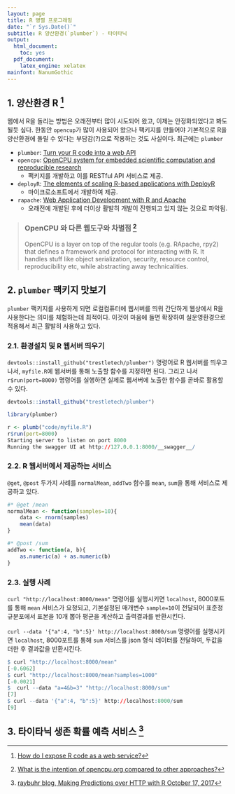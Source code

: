 ```yaml
---
layout: page
title: R 병렬 프로그래밍
date: "`r Sys.Date()`"
subtitle: R 양산환경(`plumber`) - 타이타닉
output:
  html_document: 
    toc: yes
  pdf_document:
    latex_engine: xelatex
mainfont: NanumGothic
---
```



## 1. 양산환경 R [^r-as-a-webservice] {#r-in-production}

[^r-as-a-webservice]: [How do I expose R code as a web service?](https://www.quora.com/How-do-I-expose-R-code-as-a-web-service)

웹에서 R을 돌리는 방법은 오래전부터 많이 시도되어 왔고, 이제는 안정화되었다고 봐도 될듯 싶다. 
한동안 `opencup`가 많이 사용되어 왔으나 팩키지를 만들어야 기본적으로 R을 양산환경에 돌릴 수 있다는 
부담감(?)으로 작용하는 것도 사실이다. 최근에는 `plumber`

- `plumber`: [Turn your R code into a web API](https://github.com/trestletech/plumber)
- `opencpu`: [OpenCPU system for embedded scientific computation and reproducible research](https://www.opencpu.org/)
    -  팩키지를 개발하고 이를 RESTful API 서비스로 제공.
- `deployR`: [The elements of scaling R-based applications with DeployR](http://blog.revolutionanalytics.com/2016/09/the-elements-of-scaling-r-based-applications-with-deployr.html)
    - 마이크로소프트에서 개발하여 제공.
- `rapache`: [Web Application Development with R and Apache](http://rapache.net/)
    - 오래전에 개발된 후에 더이상 활발히 개발이 진행되고 있지 않는 것으로 파악됨.


> ### OpenCPU 와 다른 웹도구와 차별점 [^so-opencpu] {.callout}
>
> OpenCPU is a layer on top of the regular tools (e.g. RApache, rpy2) that defines a framework and protocol for interacting with R. 
> It handles stuff like object serialization, security, resource control, reproducibility etc, while abstracting away technicalities.

[^so-opencpu]: [What is the intention of opencpu.org compared to other approaches?
](https://stackoverflow.com/questions/8858429/whats-the-intention-of-opencpu-org-compared-to-other-approaches/8916615#8916615)

## 2. `plumber` 팩키지 맛보기 {#intro-to-plumber}

`plumber` 팩키지를 사용하게 되면 로컬컴퓨터에 웹서버를 띄워 간단하게 웹상에서 R을 사용한다는 의미를 체험하는데 최적이다. 
이것이 마음에 들면 확장하여 실운영환경으로 적용해서 최근 활발히 사용하고 있다.


### 2.1. 환경설치 및 R 웹서버 띄우기 {#config-webserver-plumber}

`devtools::install_github("trestletech/plumber")` 명령어로 R 웹서버를 띄우고 나서,
`myfile.R`에 웹서버를 통해 노출할 함수를 지정하면 된다. 그리고 나서 `r$run(port=8000)` 명령어를 실행하면 실제로 웹서버에 
노출한 함수를 곧바로 활용할 수 있다.

``` r
devtools::install_github("trestletech/plumber")

library(plumber)

r <- plumb("code/myfile.R") 
r$run(port=8000)
Starting server to listen on port 8000
Running the swagger UI at http://127.0.0.1:8000/__swagger__/
```

### 2.2. R 웹서버에서 제공하는 서비스 {#plumber-services}

`@get`, `@post` 두가지 사례를 `normalMean`, `addTwo` 함수를 `mean`, `sum`을 통해 서비스로 제공하고 있다.

``` r
#* @get /mean
normalMean <- function(samples=10){
    data <- rnorm(samples)
    mean(data)
}

#* @post /sum
addTwo <- function(a, b){
    as.numeric(a) + as.numeric(b)
}
```

### 2.3. 실행 사례 {#plumber-in-service}

`curl "http://localhost:8000/mean"` 명령어를 실행시키면 `localhost`, 8000포트를 통해 `mean` 서비스가 요청되고, 
기본설정된 매개변수 `sample=10`이 전달되어 표준정규분포에서 표본을 10개 뽑아 평균을 계산하고 출력결과를 반환시킨다.

`curl --data '{"a":4, "b":5}' http://localhost:8000/sum` 명령어를 실행시키면 `localhost`, 
8000포트를 통해 `sum` 서비스를 json 형식 데이터를 전달하여, 두값을 더한 후 결과값을 반환시킨다.


``` r
$ curl "http://localhost:8000/mean"
[-0.6062]
$ curl "http://localhost:8000/mean?samples=1000"
[-0.0021]
$  curl --data "a=4&b=3" "http://localhost:8000/sum"
[7]
$ curl --data '{"a":4, "b":5}' http://localhost:8000/sum
[9]
```

## 3. 타이타닉 생존 확률 예측 서비스 [^titanic-plumber-api]

[^titanic-plumber-api]: [raybuhr blog, Making Predictions over HTTP with R October 17, 2017](https://raybuhr.github.io/2017/10/making-predictions-over-http/)


